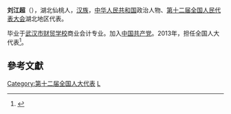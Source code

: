'''刘江超'''（{{bd|1956年||}}），湖北仙桃人，[[汉族|汉族]]，[[中华人民共和国|中华人民共和国]]政治人物、[[第十二届全国人民代表大会|第十二届全国人民代表大会]]湖北地区代表。

毕业于[[武汉市财贸学校|武汉市财贸学校]]商业会计专业。加入[[中国共产党|中国共产党]]。2013年，担任全国人大代表<ref>{{cite news|title=全国人大代表信息-刘江超|url=http://210.82.31.1:8084/delegate/viewDelegate.action?dbid=121556|accessdate=2013-04-05|newspaper=全国人大网|archive-url=https://web.archive.org/web/20160306050900/http://www.npc.gov.cn/delegate/viewDelegate.action?dbid=121556|archive-date=2016-03-06|dead-url=yes}}</ref>。

==參考文獻==
{{reflist}}
{{中国政治人物小作品}}

[[Category:第十二届全国人大代表|Category:第十二届全国人大代表]]
[[Category:仙桃人|L]]